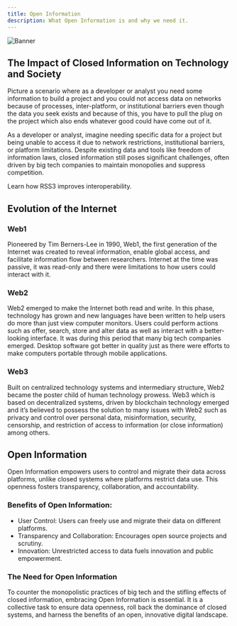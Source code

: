 ```yaml
---
title: Open Information
description: What Open Information is and why we need it.
---
```


![Banner](./assets/open-information-banner.png)

## The Impact of Closed Information on Technology and Society

Picture a scenario where as a developer or analyst you need some information to build a project and you could not access data on networks because of processes, inter-platform, or institutional barriers even though the data you seek exists and because of this, you have to pull the plug on the project which also ends whatever good could have come out of it.

As a developer or analyst, imagine needing specific data for a project but being unable to access it due to network restrictions, institutional barriers, or platform limitations. Despite existing data and tools like freedom of information laws, closed information still poses significant challenges, often driven by big tech companies to maintain monopolies and suppress competition.

<Callout>Learn how RSS3 improves interoperability.</Callout>

<Cards>
  <LinkCard id="open-data-protocol" />
  <LinkCard id="rss3-protocol" />
</Cards>

## Evolution of the Internet
### Web1

Pioneered by Tim Berners-Lee in 1990, Web1, the first generation of the Internet was created to reveal information, enable global access, and facilitate information flow between researchers. Internet at the time was passive, it was read-only and there were limitations to how users could interact with it.

### Web2

Web2 emerged to make the Internet both read and write. In this phase, technology has grown and new languages have been written to help users do more than just view computer monitors. Users could perform actions such as offer, search, store and alter data as well as interact with a better-looking interface. It was during this period that many big tech companies emerged. Desktop software got better in quality just as there were efforts to make computers portable through mobile applications.

### Web3

Built on centralized technology systems and intermediary structure, Web2 became the poster child of human technology prowess. Web3 which is based on decentralized systems, driven by blockchain technology emerged and it’s believed to possess the solution to many issues with Web2 such as privacy and control over personal data, misinformation, security, censorship, and restriction of access to information (or close information) among others.

## Open Information

Open Information empowers users to control and migrate their data across platforms, unlike closed systems where platforms restrict data use. This openness fosters transparency, collaboration, and accountability.

### Benefits of Open Information:

- User Control: Users can freely use and migrate their data on different platforms.
- Transparency and Collaboration: Encourages open source projects and scrutiny.
- Innovation: Unrestricted access to data fuels innovation and public empowerment.

### The Need for Open Information

To counter the monopolistic practices of big tech and the stifling effects of closed information, embracing Open Information is essential. It is a collective task to ensure data openness, roll back the dominance of closed systems, and harness the benefits of an open, innovative digital landscape.

<LinkCard id="open-information-initiative" />

